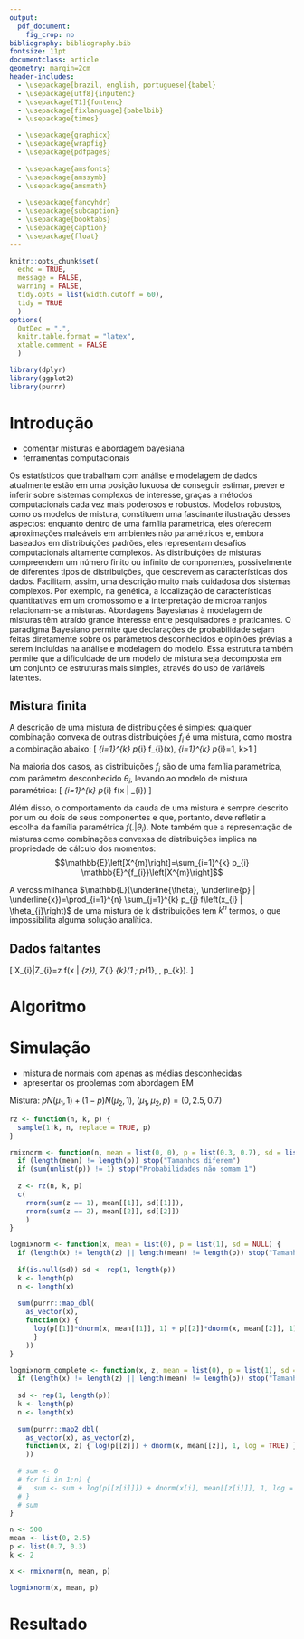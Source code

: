 ```yaml
---
output: 
  pdf_document:
    fig_crop: no
bibliography: bibliography.bib
fontsize: 11pt
documentclass: article
geometry: margin=2cm
header-includes:
  - \usepackage[brazil, english, portuguese]{babel}
  - \usepackage[utf8]{inputenc}
  - \usepackage[T1]{fontenc}
  - \usepackage[fixlanguage]{babelbib}
  - \usepackage{times}

  - \usepackage{graphicx}
  - \usepackage{wrapfig}
  - \usepackage{pdfpages}
  
  - \usepackage{amsfonts}
  - \usepackage{amssymb}
  - \usepackage{amsmath}
  
  - \usepackage{fancyhdr}
  - \usepackage{subcaption}
  - \usepackage{booktabs}
  - \usepackage{caption}
  - \usepackage{float}
---
```


```r
knitr::opts_chunk$set(
  echo = TRUE, 
  message = FALSE,
  warning = FALSE,
  tidy.opts = list(width.cutoff = 60),
  tidy = TRUE
  )
options(
  OutDec = ".", 
  knitr.table.format = "latex", 
  xtable.comment = FALSE
  )
```

```r
library(dplyr)
library(ggplot2)
library(purrr)
```

\begin{titlepage} 

\begin{center} 
{\large Universidade Estadual de Campinas}\\[0.2cm] 
{\large Instituto de Matemática, Estatística e Computação Científica}\\[0.2cm] 
{\large Departamento de Estatística - ME524}\\[4cm]

{\bf \huge Algoritmo EM para mistruras}\\[6cm]

{\large Grupo}\\[0.2cm]
{\large Victor Dalla 206493, Mariana Ferreira 183670}\\[0.2cm]
{\large Prof. Dra. Mariana Motta}\\[6cm]

{\large Campinas}\\[0.2cm]
{\large 2019}
\end{center}

\end{titlepage}


\begin{abstract}
Texto resumo.
\end{abstract}


# Introdução

- comentar misturas e abordagem bayesiana
- ferramentas computacionais

Os estatísticos que trabalham com análise e modelagem de dados atualmente estão em uma posição luxuosa de conseguir estimar, prever e inferir sobre sistemas complexos de interesse, graças a métodos computacionais cada vez mais poderosos e robustos. Modelos robustos, como os modelos de mistura, constituem uma fascinante ilustração desses aspectos: enquanto dentro de uma família paramétrica, eles oferecem aproximações maleáveis em ambientes não paramétricos e, embora baseados em distribuições padrões, eles representam desafios computacionais altamente complexos.\newline
As distribuições de misturas compreendem um número finito ou infinito de componentes, possivelmente de diferentes tipos de distribuições, que descrevem as características dos dados. Facilitam, assim, uma descrição muito mais cuidadosa dos sistemas complexos. Por exemplo, na genética, a localização de características quantitativas em um cromossomo e a interpretação de microarranjos relacionam-se a misturas.\newline
Abordagens Bayesianas à modelagem de misturas têm atraído grande interesse entre pesquisadores e praticantes. O paradigma Bayesiano permite que declarações de probabilidade sejam feitas diretamente sobre os parâmetros desconhecidos e opiniões prévias a serem incluídas na análise e modelagem do modelo. Essa estrutura também permite que a dificuldade de um modelo de mistura seja decomposta em um conjunto de estruturas mais simples, através do uso de variáveis latentes. 

## Mistura finita

A descrição de uma mistura de distribuições é simples: qualquer combinação convexa de outras distribuições $f_i$ é uma mistura, como mostra a combinação abaixo:
\[
\quad \sum_{i=1}^{k} p_{i} f_{i}(x), \quad \sum_{i=1}^{k} p_{i}=1, \quad k>1
\]

Na maioria dos casos, as distribuições $f_i$ são de uma família paramétrica, com parâmetro desconhecido $\theta_i$, levando ao modelo de mistura paramétrica:
\[
\sum_{i=1}^{k} p_{i} f\left(x | \theta_{i}\right)
\]

Além disso, o comportamento da cauda de uma mistura é sempre descrito por um ou dois de seus componentes e que, portanto, deve refletir a escolha da família paramétrica $f\left(.| \theta_{i}\right)$. Note também que a representação de misturas como combinações convexas de distribuições implica na propriedade de cálculo dos momentos: 
$$\mathbb{E}\left[X^{m}\right]=\sum_{i=1}^{k} p_{i} \mathbb{E}^{f_{i}}\left[X^{m}\right]$$

A verossimilhança $\mathbb{L}(\underline{\theta}, \underline{p} | \underline{x})=\prod_{i=1}^{n} \sum_{j=1}^{k} p_{j} f\left(x_{i} | \theta_{j}\right)$ de uma mistura de k distribuições tem $k^n$ termos, o que impossibilita alguma solução analítica.


## Dados faltantes

\[
X_{i}\left|Z_{i}=z \sim f\left(x | \theta_{z}\right), \qquad Z_{i} \sim \mathcal{M}_{k}\left(1 ; p_{1}, \ldots, p_{k}\right)\right.
\]

# Algoritmo


# Simulação

- mistura de normais com apenas as médias desconhecidas
- apresentar os problemas com abordagem EM

Mistura: $p N\left(\mu_{1}, 1\right)+(1-p) N\left(\mu_{2}, 1\right)$, $\left(\mu_{1}, \mu_{2}, p\right)=(0,2.5,0.7)$


```r
rz <- function(n, k, p) {
  sample(1:k, n, replace = TRUE, p)
}

rmixnorm <- function(n, mean = list(0, 0), p = list(0.3, 0.7), sd = list(1, 1)) {
  if (length(mean) != length(p)) stop("Tamanhos diferem")
  if (sum(unlist(p)) != 1) stop("Probabilidades não somam 1")
  
  z <- rz(n, k, p)
  c(
    rnorm(sum(z == 1), mean[[1]], sd[[1]]), 
    rnorm(sum(z == 2), mean[[2]], sd[[2]])
    )
}

logmixnorm <- function(x, mean = list(0), p = list(1), sd = NULL) {
  if (length(x) != length(z) || length(mean) != length(p)) stop("Tamanhos diferem")
  
  if(is.null(sd)) sd <- rep(1, length(p))
  k <- length(p)
  n <- length(x)
  
  sum(purrr::map_dbl(
    as_vector(x), 
    function(x) { 
      log(p[[1]]*dnorm(x, mean[[1]], 1) + p[[2]]*dnorm(x, mean[[2]], 1))
      }
    ))
}

logmixnorm_complete <- function(x, z, mean = list(0), p = list(1), sd = NULL) {
  if (length(x) != length(z) || length(mean) != length(p)) stop("Tamanhos diferem")
  
  sd <- rep(1, length(p))
  k <- length(p)
  n <- length(x)
  
  sum(purrr::map2_dbl(
    as_vector(x), as_vector(z),
    function(x, z) { log(p[[z]]) + dnorm(x, mean[[z]], 1, log = TRUE) }
    ))
  
  # sum <- 0
  # for (i in 1:n) {
  #   sum <- sum + log(p[[z[i]]]) + dnorm(x[i], mean[[z[i]]], 1, log = TRUE)
  # }
  # sum
}
```

```r
n <- 500
mean <- list(0, 2.5)
p <- list(0.7, 0.3)
k <- 2

x <- rmixnorm(n, mean, p)

logmixnorm(x, mean, p)
```




# Resultado



\bibliographystyle{plain}
\bibliography{bibliography}

